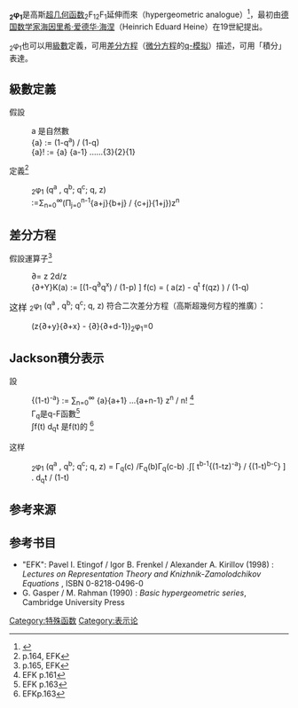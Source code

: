 {{cleanup-jargon|time=2016-10-01T16:40:41+00:00}}
'''<sub>2</sub>φ<sub>1</sub>'''是高斯[[超几何函数|超几何函数]]<sub>2</sub>F<sub>1</sub><sub>2</sub>F<sub>1</sub>延伸而來（hypergeometric analogue）<ref>{{Cite web |url=https://arxiv.org/pdf/0807.0313.pdf |title=THE SYMMETRIES OF THE <sub>2</sub>φ<sub>1</sub> |accessdate=2016-11-20 |archive-date=2018-10-04 |archive-url=https://web.archive.org/web/20181004202844/https://arxiv.org/pdf/0807.0313.pdf |dead-url=no }}</ref>，最初由[[德国|德国]][[数学家|数学家]][[海因里希·爱德华·海涅|海因里希·爱德华·海涅]]（Heinrich Eduard Heine）在19世紀提出。

<sub>2</sub>φ<sub>1</sub>也可以用[[級數|級數]]定義，可用[[差分方程|差分方程]]（[[微分方程|微分方程]]的[[q-模拟|q-模拟]]）描述，可用「積分」表達。

== 級數定義 ==
假設
: a 是自然數
: {a} := (1-q<sup>a</sup>) / (1-q)
: {a}! := {a} {a-1} ......{3}{2}{1}
定義<ref>p.164, EFK</ref>
: <sub>2</sub>φ<sub>1</sub> (q<sup>a</sup> , q<sup>b</sup>; q<sup>c </sup>; q, z)
:  :=Σ<sub>n=0</sub><sup>∞</sup>(Π<sub>j=0</sub><sup>n-1</sup>{a+j}{b+j} / {c+j}{1+j})z<sup>n</sup>

== 差分方程 ==
假設運算子<ref>p.165, EFK</ref>
: ∂= z 2d/z
: {∂+Y}K(a) := [(1-q<sup>∂</sup>q<sup>x</sup>) / (1-p) ] f(c) = ( a(z) - q<sup>t</sup> f(qz) ) / (1-q)
<sub><font size="3">这样 </font>2</sub>φ<sub>1</sub> (q<sup>a</sup> , q<sup>b</sup>; q<sup>c </sup>; q, z) 符合二次差分方程（高斯超幾何方程的推廣）：
: (z{∂+y}{∂+x} - {∂}{∂+d-1})<sub>2</sub>φ<sub>1</sub>=0

== Jackson積分表示 ==
設
: {(1-t)<sup>-a</sup>} := ∑<sub>n=0</sub><sup>∞</sup> {a}{a+1} ...{a+n-1} z<sup>n</sup> / n! <ref>EFK p.161</ref>
: Γ<sub>q</sub>是q-F函數<ref>EFK p.163</ref>
: ∫f(t) d<sub>q</sub>t 是f(t)的{{le|Jackson積分|Jackson integral}} <ref>EFKp.163</ref>
这样
: <sub>2</sub>φ<sub>1</sub> (q<sup>a</sup> , q<sup>b</sup>; q<sup>c </sup>; q, z) = Γ<sub>q</sub>(c) /F<sub>q</sub>(b)Γ<sub>q</sub>(c-b) .∫[ t<sup>b-1</sup>{(1-tz)<sup>-a</sup>} / {(1-t)<sup>b-c</sup>} ] . d<sub>q</sub>t / (1-t)

== 参考来源 ==
{{reflist}}

== 参考书目 ==
* "EFK": Pavel I. Etingof / Igor B. Frenkel / Alexander A. Kirillov (1998) : ''Lectures on Representation Theory and Knizhnik-Zamolodchikov Equations'' , ISBN 0-8218-0496-0
* G. Gasper / M. Rahman (1990) : ''Basic hypergeometric series'', Cambridge University Press
[[Category:特殊函数|Category:特殊函数]]
[[Category:表示论|Category:表示论]]